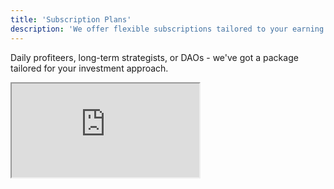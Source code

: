 ```yaml
---
title: 'Subscription Plans'
description: 'We offer flexible subscriptions tailored to your earning and investments'
---
```


Daily profiteers, long-term strategists, or DAOs - we've got a package tailored for your investment approach.

<iframe src="https://www.figma.com/proto/ROBGVPhw0Bpi7ReRPSoAlg/Untitled?page-id=0%3A1&type=design&node-id=1680-1147&viewport=-4792%2C-1843%2C0.3&t=ybruThthFHDobTrx-1&scaling=scale-down-width&starting-point-node-id=945%3A328&mode=design"> </iframe>
